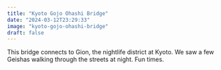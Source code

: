 ```yaml
---
title: "Kyoto Gojo Ohashi Bridge"
date: "2024-03-12T23:29:33"
image: "kyoto-gojo-ohashi-bridge"
draft: false
---
```


This bridge connects to Gion, the nightlife district at Kyoto. We saw a few Geishas walking through the streets at night. Fun times.
